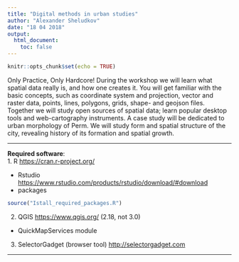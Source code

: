 ```yaml
---
title: "Digital methods in urban studies"
author: "Alexander Sheludkov"
date: "18 04 2018"
output:
  html_document:
    toc: false
---
```


```r
knitr::opts_chunk$set(echo = TRUE)
```

Only Practice, Only Hardcore! During the workshop we will learn what spatial data really is, and how one creates it. You will get familiar with the basic concepts, such as coordinate system and projection, vector and raster data, points, lines, polygons, grids, shape- and geojson files. Together we will study open sources of spatial data; learn popular desktop tools and web-cartography instruments. A case study will be dedicated to urban morphology of Perm. We will study form and spatial structure of the city, revealing history of its formation and spatial growth.  
  
***

**Required software**:  
1. R <https://cran.r-project.org/>
  
+ Rstudio <https://www.rstudio.com/products/rstudio/download/#download>    
+ packages
```r
source("Istall_required_packages.R")
```
2) QGIS <https://www.qgis.org/> (2.18, not 3.0)  
+ QuickMapServices module  
3) SelectorGadget (browser tool) <http://selectorgadget.com>

***